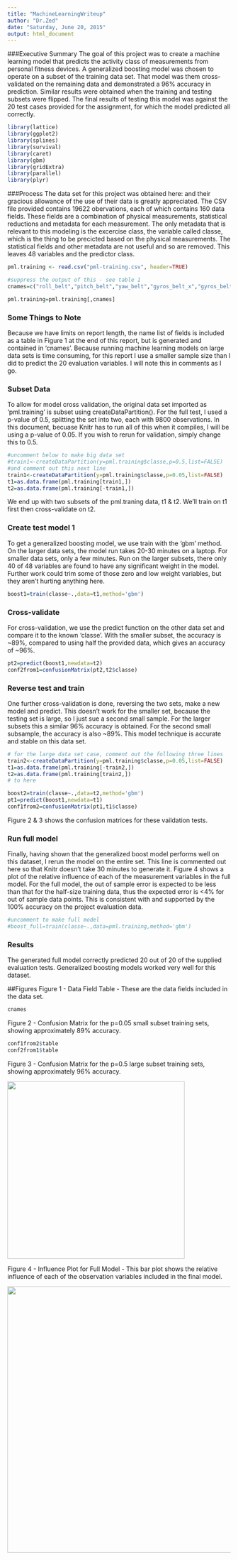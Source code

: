 ```yaml
---
title: "MachineLearningWriteup"
author: "Dr.Zed"
date: "Saturday, June 20, 2015"
output: html_document
---
```

###Executive Summary
The goal of this project was to create a machine learning model that predicts the activity class of measurements from personal fitness devices.  A generalized boosting model was chosen to operate on a subset of the training data set.  That model was them cross-validated on the remaining data and demonstrated a 96% accuracy in prediction.  Similar results were obtained when the training and testing subsets were flipped. The final results of testing this model was against the 20 test cases provided for the assignment, for which the model predicted all correctly.  
```r
library(lattice)
library(ggplot2)
library(splines)
library(survival)
library(caret)
library(gbm)
library(gridExtra)
library(parallel)
library(plyr)
```
###Process
The data set for this project was obtained here:  and their gracious allowance of the use of their data is greatly appreciated.  The CSV file provided contains 19622 obervations, each of which contains 160 data fields. These fields are a combination of physical measurements, statistical reductions and metadata for each measurement.  The only metadata that is relevant to this modeling is the excercise class, the variable called classe, which is the thing to be precicted based on the physical measurements.  The statistical fields and other metadata are not useful and so are removed.  This leaves 48 variables and the predictor class. 
```r
pml.training <- read.csv("pml-training.csv", header=TRUE)
```
```r
#suppress the output of this - see table 1
cnames=c("roll_belt","pitch_belt","yaw_belt","gyros_belt_x","gyros_belt_y","gyros_belt_z","accel_belt_x","accel_belt_y","accel_belt_z","magnet_belt_x","magnet_belt_y","magnet_belt_z","roll_arm","pitch_arm","yaw_arm","gyros_arm_x","gyros_arm_y","gyros_arm_z","accel_arm_x","accel_arm_y","accel_arm_z","magnet_arm_x","magnet_arm_y","magnet_arm_z","roll_dumbbell","pitch_dumbbell","yaw_dumbbell","gyros_dumbbell_x","gyros_dumbbell_y","gyros_dumbbell_z","accel_dumbbell_x","accel_dumbbell_y","accel_dumbbell_z","magnet_dumbbell_x","magnet_dumbbell_y","magnet_dumbbell_z","roll_forearm","pitch_forearm","yaw_forearm","gyros_forearm_x","gyros_forearm_y","gyros_forearm_z","accel_forearm_x","accel_forearm_y","accel_forearm_z","magnet_forearm_x","magnet_forearm_y","magnet_forearm_z","classe")
```
```r
pml.training=pml.training[,cnames]

```
### Some Things to Note
Because we have limits on report length, the name list of fields is included as a table in Figure 1 at the end of this report, but is generated and contained in 'cnames'.  Because running machine learning models on large data sets is time consuming, for this report I use a smaller sample size than I did to predict the 20 evaluation variables.  I will note this in comments as I go. 

### Subset Data
To allow for model cross validation, the original data set imported as 'pml.training' is subset using createDataPartition().  For the full test, I used a p-value of 0.5, splitting the set into two, each with 9800 observations.  In this document, becuase Knitr has to run all of this when it compiles, I will be using a p-value of 0.05.  If you wish to rerun for validation, simply change this to 0.5.  
```r
#uncomment below to make big data set
#train1<-createDataPartition(y=pml.training$classe,p=0.5,list=FALSE)
#and comment out this next line
train1<-createDataPartition(y=pml.training$classe,p=0.05,list=FALSE)
t1=as.data.frame(pml.training[train1,])
t2=as.data.frame(pml.training[-train1,])
```
We end up with two subsets of the pml.traning data, t1 & t2. We'll train on t1 first then cross-validate on t2.

### Create test model 1
To get a generalized boosting model, we use train with the 'gbm' method.  On the larger data sets, the model run takes 20-30 minutes on a laptop.  For smaller data sets, only a few minutes.  Run on the larger subsets, there only 40 of 48 variables are found to have any significant weight in the model.  Further work could trim some of those zero and low weight variables, but they aren't hurting anything here.
```r
boost1=train(classe~.,data=t1,method='gbm')
```
### Cross-validate
For cross-validation, we use the predict function on the other data set and compare it to the known 'classe'.  With the smaller subset, the accuracy is ~89%, compared to using half the provided data, which gives an accuracy of ~96%.  
```r
pt2=predict(boost1,newdata=t2)
conf2from1=confusionMatrix(pt2,t2$classe)
```
### Reverse test and train
One further cross-validation is done, reversing the two sets, make a new model and predict.  This doesn't work for the smaller set, because the testing set is large, so I just sue a second small sample.  For the larger subsets this a similar 96% accuracy is obtained.  For the second small subsample, the accuracy is also ~89%. This model technique is accurate and stable on this data set. 

```r
# for the large data set case, comment out the following three lines
train2<-createDataPartition(y=pml.training$classe,p=0.05,list=FALSE)
t1=as.data.frame(pml.training[-train2,])
t2=as.data.frame(pml.training[train2,])
# to here

boost2=train(classe~.,data=t2,method='gbm')
pt1=predict(boost1,newdata=t1)
conf1from2=confusionMatrix(pt1,t1$classe)
```

Figure 2 & 3 shows the confusion matrices for these vaildation tests.

### Run full model
Finally, having shown that the generalized boost model performs well on this dataset, I rerun the model on the entire set.  This line is commented out here so that Knitr doesn't take 30 minutes to generate it.  Figure 4 shows a plot of the relative influence of each of the measurement variables in the full model.  For the full model, the out of sample error is expected to be less than that for the half-size training data, thus the expected error is <4% for out of sample data points. This is consistent with and supported by the 100% accuracy on the project evaluation data. 

```r
#uncomment to make full model
#boost_full=train(classe~.,data=pml.training,method='gbm')
```

### Results
The generated full model correctly predicted 20 out of 20 of the supplied evaluation tests. Generalized boosting models worked very well for this dataset.

##Figures
Figure 1 - Data Field Table - These are the data fields included in the data set.
```r
cnames
```

Figure 2 - Confusion Matrix for the p=0.05 small subset training sets, showing approximately 89% accuracy.
```r
conf1from2$table
conf2from1$table
```
Figure 3 - Confusion Matrix for the p=0.5 large subset training sets, showing approximately 96% accuracy.


<img src="Conf_mat_pred2from1.png" width="400px" />

Figure 4 - Influence Plot for Full Model - This bar plot shows the relative influence of each of the observation variables included in the final model.

<img src="relative_inf.png" width="600px" />
